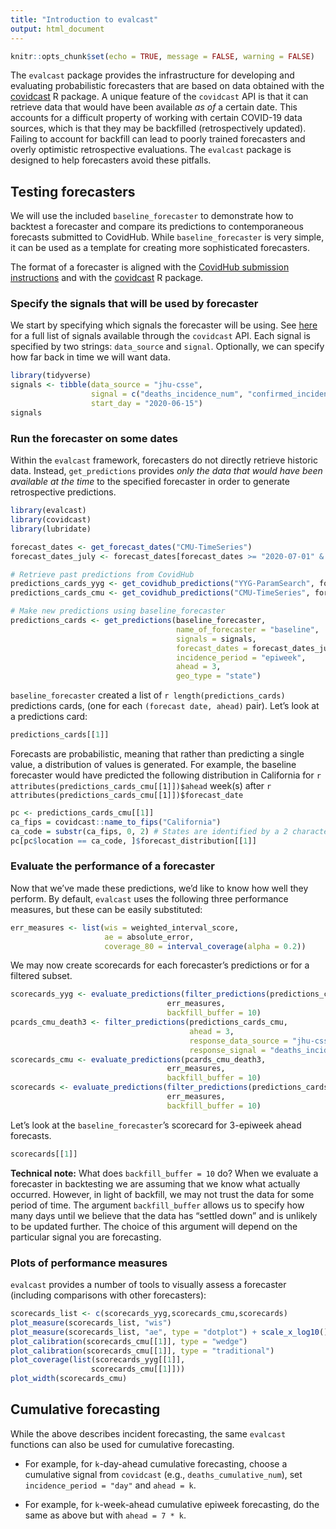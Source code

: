 ```yaml
---
title: "Introduction to evalcast"
output: html_document
---
```


```r
knitr::opts_chunk$set(echo = TRUE, message = FALSE, warning = FALSE)
```

The `evalcast` package provides the infrastructure for developing and evaluating probabilistic forecasters that are based on data obtained with the [covidcast](https://cmu-delphi.github.io/covidcast/covidcastR/) R package.  A unique feature of the `covidcast` API is that it can retrieve data that would have been available *as of* a certain date.  This accounts for a difficult property of working with certain COVID-19 data sources, which is that they may be backfilled (retrospectively updated).  Failing to account for backfill can lead to poorly trained forecasters and overly optimistic retrospective evaluations.  The `evalcast` package is designed to help forecasters avoid these pitfalls.


## Testing forecasters
We will use the included `baseline_forecaster` to demonstrate how to backtest a forecaster and compare its predictions to contemporaneous forecasts submitted to CovidHub. While `baseline_forecaster` is very simple, it can be used as a template for creating more sophisticated forecasters.

The format of a forecaster is aligned with the [CovidHub submission instructions](https://github.com/reichlab/covid19-forecast-hub/blob/master/data-processed/README.md) and with the [covidcast](https://cmu-delphi.github.io/covidcast/covidcastR/) R package.

### Specify the signals that will be used by forecaster

We start by specifying which signals the forecaster will be using.  See [here](https://cmu-delphi.github.io/delphi-epidata/api/covidcast_signals.html) for a full list of signals available through the `covidcast` API.  Each signal is specified by two strings: `data_source` and `signal`.  Optionally, we can specify how far back in time we will want data.

```r
library(tidyverse)
signals <- tibble(data_source = "jhu-csse", 
                  signal = c("deaths_incidence_num", "confirmed_incidence_num"), 
                  start_day = "2020-06-15")
signals
```

### Run the forecaster on some dates

Within the `evalcast` framework, forecasters do not directly retrieve historic data. Instead, `get_predictions` provides *only the data that would have been available at the time* to the specified forecaster in order to generate retrospective predictions.

```r
library(evalcast)
library(covidcast)
library(lubridate)

forecast_dates <- get_forecast_dates("CMU-TimeSeries")
forecast_dates_july <- forecast_dates[forecast_dates >= "2020-07-01" & forecast_dates <= "2020-07-31"]

# Retrieve past predictions from CovidHub
predictions_cards_yyg <- get_covidhub_predictions("YYG-ParamSearch", forecast_dates_july)
predictions_cards_cmu <- get_covidhub_predictions("CMU-TimeSeries", forecast_dates_july)

# Make new predictions using baseline_forecaster
predictions_cards <- get_predictions(baseline_forecaster,
                                     name_of_forecaster = "baseline",
                                     signals = signals,
                                     forecast_dates = forecast_dates_july,
                                     incidence_period = "epiweek",
                                     ahead = 3,
                                     geo_type = "state")
```

`baseline_forecaster` created a list of `r length(predictions_cards)` predictions cards, (one for each `(forecast date, ahead)` pair).  Let's look at a predictions card:

```r
predictions_cards[[1]]
```

Forecasts are probabilistic, meaning that rather than predicting a single value, a distribution of values is generated. For example, the baseline forecaster would have predicted the following distribution in California for `r attributes(predictions_cards_cmu[[1]])$ahead` week(s) after `r attributes(predictions_cards_cmu[[1]])$forecast_date`
```r
pc <- predictions_cards_cmu[[1]]
ca_fips = covidcast::name_to_fips("California")
ca_code = substr(ca_fips, 0, 2) # States are identified by a 2 character code
pc[pc$location == ca_code, ]$forecast_distribution[[1]]
```

### Evaluate the performance of a forecaster

Now that we've made these predictions, we'd like to know how well they perform.  By default, `evalcast` uses the following three performance measures, but these can be easily substituted:

```r
err_measures <- list(wis = weighted_interval_score,
                     ae = absolute_error,
                     coverage_80 = interval_coverage(alpha = 0.2))
```

We may now create scorecards for each forecaster's predictions or for a filtered subset. 

```r
scorecards_yyg <- evaluate_predictions(filter_predictions(predictions_cards_yyg, ahead = 3), 
                                   err_measures, 
                                   backfill_buffer = 10)
pcards_cmu_death3 <- filter_predictions(predictions_cards_cmu, 
                                        ahead = 3,
                                        response_data_source = "jhu-csse",
                                        response_signal = "deaths_incidence_num")
scorecards_cmu <- evaluate_predictions(pcards_cmu_death3, 
                                   err_measures, 
                                   backfill_buffer = 10)
scorecards <- evaluate_predictions(filter_predictions(predictions_cards, ahead = 3), 
                                   err_measures, 
                                   backfill_buffer = 10)
```

Let's look at the `baseline_forecaster`'s scorecard for 3-epiweek ahead forecasts.

```r
scorecards[[1]]
```

**Technical note:** What does `backfill_buffer = 10` do?  When we evaluate a forecaster in backtesting we are assuming that we know what actually occurred.  However, in light of backfill, we may not trust the data for some period of time.  The argument `backfill_buffer` allows us to specify how many days until we believe that the data has "settled down" and is unlikely to be updated further.  The choice of this argument will depend on the particular signal you are forecasting.

### Plots of performance measures

`evalcast` provides a number of tools to visually assess a forecaster (including comparisons with other forecasters):

```r
scorecards_list <- c(scorecards_yyg,scorecards_cmu,scorecards)
plot_measure(scorecards_list, "wis")
plot_measure(scorecards_list, "ae", type = "dotplot") + scale_x_log10()
plot_calibration(scorecards_cmu[[1]], type = "wedge")
plot_calibration(scorecards_cmu[[1]], type = "traditional")
plot_coverage(list(scorecards_yyg[[1]],
                  scorecards_cmu[[1]]))
plot_width(scorecards_cmu)
```


## Cumulative forecasting

While the above describes incident forecasting, the same `evalcast` functions can also be used for cumulative forecasting.

- For example, for `k`-day-ahead cumulative forecasting, choose a cumulative signal from `covidcast` (e.g., `deaths_cumulative_num`), set `incidence_period = "day"` and `ahead = k`.

- For example, for `k`-week-ahead cumulative epiweek forecasting, do the same as above but with `ahead = 7 * k`.




